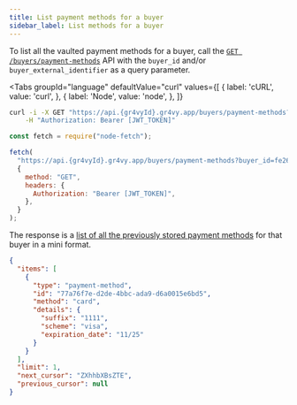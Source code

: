 ```yaml
---
title: List payment methods for a buyer
sidebar_label: List methods for a buyer
---
```



To list all the vaulted payment methods for a buyer, call the
[`GET /buyers/payment-methods`][api] API with the `buyer_id` and/or
`buyer_external_identifier` as a query parameter.

<Tabs
  groupId="language"
  defaultValue="curl"
  values={[
    { label: 'cURL', value: 'curl', },
    { label: 'Node', value: 'node', },
  ]}
>
  <TabItem value="curl">

```bash
curl -i -X GET "https://api.{gr4vyId}.gr4vy.app/buyers/payment-methods?buyer_id=fe26475d-ec3e-4884-9553-f7356683f7f9" \
    -H "Authorization: Bearer [JWT_TOKEN]"
```

  </TabItem>
  <TabItem value="node">

```js
const fetch = require("node-fetch");

fetch(
  "https://api.{gr4vyId}.gr4vy.app/buyers/payment-methods?buyer_id=fe26475d-ec3e-4884-9553-f7356683f7f9",
  {
    method: "GET",
    headers: {
      Authorization: "Bearer [JWT_TOKEN]",
    },
  }
);
```

  </TabItem>
</Tabs>

The response is a [list of all the previously stored payment methods][api] for
that buyer in a mini format.

```json title="GET /buyers/payment-methods?buyer_id=fe26475d-ec3e-4884-9553-f7356683f7f9"
{
  "items": [
    {
      "type": "payment-method",
      "id": "77a76f7e-d2de-4bbc-ada9-d6a0015e6bd5",
      "method": "card",
      "details": {
        "suffix": "1111",
        "scheme": "visa",
        "expiration_date": "11/25"
      }
    }
  ],
  "limit": 1,
  "next_cursor": "ZXhhbXBsZTE",
  "previous_cursor": null
}
```

[api]: /reference#operation/list-buyer-payment-methods
